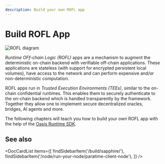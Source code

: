 ```yaml
---
description: Build your own ROFL app
---
```



# Build ROFL App

![ROFL diagram](images/rofl.svg)

*Runtime OFf-chain Logic (ROFL)* apps are a mechanism to augment the deterministic
on-chain backend with verifiable off-chain applications. These applications are
stateless (with support for encrypted persistent local volumes), have access to
the network and can perform expensive and/or non-deterministic computation.

ROFL apps run in *Trusted Execution Environments (TEEs)*, similar to the
on-chain confidential runtimes. This enables them to securely authenticate to
the on-chain backend which is handled transparently by the framework. Together
they allow one to implement secure decentralized oracles, bridges, AI agents and
more.

The following chapters will teach you how to build your own ROFL app with the
help of the [Oasis Runtime SDK].

## See also

<DocCardList items={[
    findSidebarItem('/build/sapphire/'),
    findSidebarItem('/node/run-your-node/paratime-client-node'),
]} />

[Oasis Runtime SDK]:
  https://github.com/oasisprotocol/oasis-sdk/tree/main/runtime-sdk
